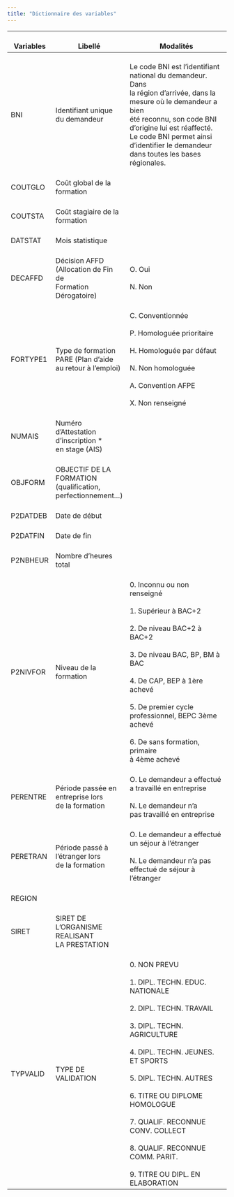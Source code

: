 ```yaml
---
title: "Dictionnaire des variables"
---
```


| <br>Variables | <br>Libellé                                                           | <br>Modalités                                                                                                                                                                                                                                                                                                                                                           |
|---------------|-----------------------------------------------------------------------|-------------------------------------------------------------------------------------------------------------------------------------------------------------------------------------------------------------------------------------------------------------------------------------------------------------------------------------------------------------------------|
| <br>BNI       | <br>Identifiant unique du demandeur                                   | <br>Le code BNI est l'identifiant <br>national du demandeur. Dans <br>la région d'arrivée, dans la <br>mesure où le demandeur a bien <br>été reconnu, son code BNI <br>d'origine lui est réaffecté. <br>Le code BNI permet ainsi <br>d'identifier le demandeur <br>dans toutes les bases régionales.                                                                    |
| <br>COUTGLO   | <br>Coût global de la formation                                       | <br>                                                                                                                                                                                                                                                                                                                                                                    |
| <br>COUTSTA   | <br>Coût stagiaire de la formation                                    | <br>                                                                                                                                                                                                                                                                                                                                                                    |
| <br>DATSTAT   | <br>Mois statistique                                                  | <br>                                                                                                                                                                                                                                                                                                                                                                    |
| <br>DECAFFD   | <br>Décision AFFD (Allocation de Fin de <br>Formation Dérogatoire)    | <br>O. Oui<br> <br>N. Non                                                                                                                                                                                                                                                                                                                                               |
| <br>FORTYPE1  | <br>Type de formation PARE (Plan d'aide <br>au retour à l'emploi)     | <br>C. Conventionnée<br> <br>P. Homologuée prioritaire<br> <br>H. Homologuée par défaut<br> <br>N. Non homologuée<br> <br>A. Convention AFPE<br> <br>X. Non renseigné                                                                                                                                                                                                   |
| <br>NUMAIS    | <br>Numéro d'Attestation d'inscription \*<br>en stage (AIS)           | <br>                                                                                                                                                                                                                                                                                                                                                                    |
| <br>OBJFORM   | <br>OBJECTIF DE LA FORMATION <br>(qualification, perfectionnement...) | <br>                                                                                                                                                                                                                                                                                                                                                                    |
| <br>P2DATDEB  | <br>Date de début                                                     | <br>                                                                                                                                                                                                                                                                                                                                                                    |
| <br>P2DATFIN  | <br>Date de fin                                                       | <br>                                                                                                                                                                                                                                                                                                                                                                    |
| <br>P2NBHEUR  | <br>Nombre d'heures total                                             | <br>                                                                                                                                                                                                                                                                                                                                                                    |
| <br>P2NIVFOR  | <br>Niveau de la formation                                            | <br>0. Inconnu ou non renseigné<br> <br>1. Supérieur à BAC+2<br> <br>2. De niveau BAC+2 à BAC+2<br> <br>3. De niveau BAC, BP, BM à BAC<br> <br>4. De CAP, BEP à 1ère achevé<br> <br>5. De premier cycle <br>professionnel, BEPC 3ème achevé<br> <br>6. De sans formation, primaire <br>à 4ème achevé                                                                    |
| <br>PERENTRE  | <br>Période passée en entreprise lors <br>de la formation             | <br>O. Le demandeur a effectué <br>a travaillé en entreprise<br> <br>N. Le demandeur n'a <br>pas travaillé en entreprise                                                                                                                                                                                                                                                |
| <br>PERETRAN  | <br>Période passé à l'étranger lors <br>de la formation               | <br>O. Le demandeur a effectué <br>un séjour à l'étranger<br> <br>N. Le demandeur n'a pas <br>effectué de séjour à l'étranger                                                                                                                                                                                                                                           |
| <br>REGION    | <br>                                                                  | <br>                                                                                                                                                                                                                                                                                                                                                                    |
| <br>SIRET     | <br>SIRET DE L'ORGANISME REALISANT <br>LA PRESTATION                  | <br>                                                                                                                                                                                                                                                                                                                                                                    |
| <br>TYPVALID  | <br>TYPE DE VALIDATION                                                | <br>0. NON PREVU<br> <br>1. DIPL. TECHN. EDUC. NATIONALE<br> <br>2. DIPL. TECHN. TRAVAIL<br> <br>3. DIPL. TECHN. AGRICULTURE<br> <br>4. DIPL. TECHN. JEUNES. ET SPORTS<br> <br>5. DIPL. TECHN. AUTRES<br> <br>6. TITRE OU DIPLOME HOMOLOGUE<br> <br>7. QUALIF. RECONNUE CONV. COLLECT<br> <br>8. QUALIF. RECONNUE COMM. PARIT.<br> <br>9. TITRE OU DIPL. EN ELABORATION |
